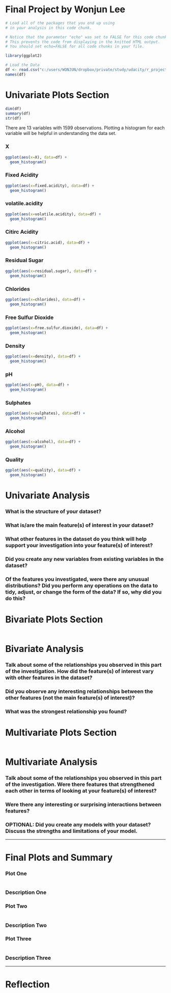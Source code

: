 Final Project by Wonjun Lee
========================================================

```r
# Load all of the packages that you end up using
# in your analysis in this code chunk.

# Notice that the parameter "echo" was set to FALSE for this code chunk.
# This prevents the code from displaying in the knitted HTML output.
# You should set echo=FALSE for all code chunks in your file.

library(ggplot2)
```

```r
# Load the Data
df <- read.csv("c:/users/WONJUN/dropbox/private/study/udacity/r_project/wineQualityReds.csv")
names(df)
```

# Univariate Plots Section
```r
dim(df)
summary(df)
str(df)

```

There are 13 variables with 1599 observations.
Plotting a histogram for each variable will be helpful in understanding the data set.

### X
```r
ggplot(aes(x=X), data=df) +
  geom_histogram()
```

### Fixed Acidity
```r
ggplot(aes(x=fixed.acidity), data=df) +
  geom_histogram()
```

### volatile.acidity
```r
ggplot(aes(x=volatile.acidity), data=df) +
  geom_histogram()
```

### Citirc Acidity
```r
ggplot(aes(x=citric.acid), data=df) +
  geom_histogram()
```

### Residual Sugar
```r
ggplot(aes(x=residual.sugar), data=df) +
  geom_histogram()
```

### Chlorides
```r
ggplot(aes(x=chlorides), data=df) +
  geom_histogram()
```

### Free Sulfur Dioxide
```r
ggplot(aes(x=free.sulfur.dioxide), data=df) +
  geom_histogram()
```

### Density
```r
ggplot(aes(x=density), data=df) +
  geom_histogram()
```

### pH
```r
ggplot(aes(x=pH), data=df) +
  geom_histogram()
```

### Sulphates
```r
ggplot(aes(x=sulphates), data=df) +
  geom_histogram()
```

### Alcohol
```r
ggplot(aes(x=alcohol), data=df) +
  geom_histogram()
```

### Quality
```r
ggplot(aes(x=quality), data=df) +
  geom_histogram()
```


# Univariate Analysis

### What is the structure of your dataset?

### What is/are the main feature(s) of interest in your dataset?

### What other features in the dataset do you think will help support your investigation into your feature(s) of interest?

### Did you create any new variables from existing variables in the dataset?

### Of the features you investigated, were there any unusual distributions? Did you perform any operations on the data to tidy, adjust, or change the form of the data? If so, why did you do this?



# Bivariate Plots Section
```r

```

# Bivariate Analysis

### Talk about some of the relationships you observed in this part of the investigation. How did the feature(s) of interest vary with other features in the dataset?

### Did you observe any interesting relationships between the other features (not the main feature(s) of interest)?

### What was the strongest relationship you found?




# Multivariate Plots Section

```r

```

# Multivariate Analysis

### Talk about some of the relationships you observed in this part of the investigation. Were there features that strengthened each other in terms of looking at your feature(s) of interest?

### Were there any interesting or surprising interactions between features?

### OPTIONAL: Did you create any models with your dataset? Discuss the strengths and limitations of your model.

------

# Final Plots and Summary

### Plot One
```r

```

### Description One


### Plot Two
```r

```

### Description Two


### Plot Three
```r

```

### Description Three

------

# Reflection
